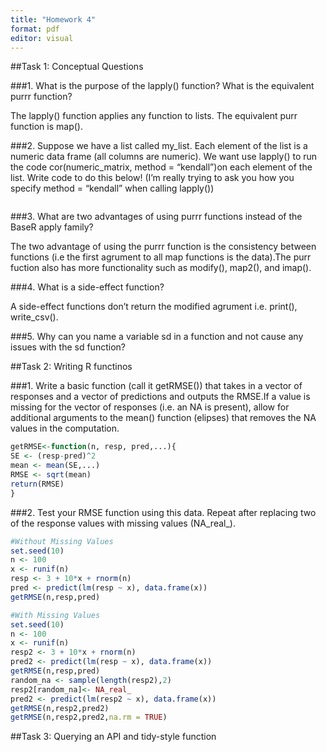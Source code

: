 ```yaml
---
title: "Homework 4"
format: pdf
editor: visual
---
```


##Task 1: Conceptual Questions 

###1. What is the purpose of the lapply() function? What is the equivalent purrr function?

The lapply() function applies any function to lists. The equivalent purr function is map().

###2. Suppose we have a list called my_list. Each element of the list is a numeric data frame (all columns are numeric). We want use lapply() to run the code cor(numeric_matrix, method = "kendall")on each element of the list. Write code to do this below! (I’m really trying to ask you how you specify method = "kendall" when calling lapply())


```r

```

###3. What are two advantages of using purrr functions instead of the BaseR apply family?

The two advantage of using the purrr function is the consistency between functions (i.e the first agrument to all map functions is the data).The purr fuction also has more functionality such as modify(), map2(), and imap().

###4. What is a side-effect function?

A side-effect functions don't return the modified agrument i.e. print(), write_csv(). 

###5. Why can you name a variable sd in a function and not cause any issues with the sd function?


##Task 2: Writing R functinos 

###1. Write a basic function (call it getRMSE()) that takes in a vector of responses and a vector of predictions and outputs the RMSE.If a value is missing for the vector of responses (i.e. an NA is present), allow for additional arguments to the mean() function (elipses) that removes the NA values in the computation.



```r
getRMSE<-function(n, resp, pred,...){
SE <- (resp-pred)^2
mean <- mean(SE,...)
RMSE <- sqrt(mean)
return(RMSE)
}
```

###2. Test your RMSE function using this data. Repeat after replacing two of the response values with missing values (NA_real_).

```r
#Without Missing Values 
set.seed(10)
n <- 100
x <- runif(n)
resp <- 3 + 10*x + rnorm(n)
pred <- predict(lm(resp ~ x), data.frame(x))
getRMSE(n,resp,pred)

#With Missing Values
set.seed(10)
n <- 100
x <- runif(n)
resp2 <- 3 + 10*x + rnorm(n)
pred2 <- predict(lm(resp ~ x), data.frame(x))
getRMSE(n,resp,pred)
random_na <- sample(length(resp2),2)
resp2[random_na]<- NA_real_
pred2 <- predict(lm(resp2 ~ x), data.frame(x))
getRMSE(n,resp2,pred2)
getRMSE(n,resp2,pred2,na.rm = TRUE)
```


##Task 3: Querying an API and tidy-style function 



